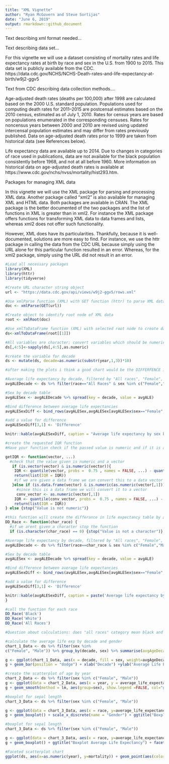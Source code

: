 ```yaml
---
title: "XML Vignette"
author: "Ryan McGovern and Steve Sortijas"
date: "June 6, 2019"
output: rmarkdown::github_document
---
```



Text describing xml format needed...

Text describing data set...

For this vignette we will use a dataset consisting of mortality rates and life expectancy rates at birth by race and sex in the U.S. from 1900 to 2015. This data set is publicly available from the CDC. https://data.cdc.gov/NCHS/NCHS-Death-rates-and-life-expectancy-at-birth/w9j2-ggv5  

Text from CDC describing data collection methods....

Age-adjusted death rates (deaths per 100,000) after 1998 are calculated based on the 2000 U.S. standard population. Populations used for computing death rates for 2011–2015 are postcensal estimates based on the 2010 census, estimated as of July 1, 2010. Rates for census years are based on populations enumerated in the corresponding censuses. Rates for noncensus years between 2000 and 2010 are revised using updated intercensal population estimates and may differ from rates previously published. Data on age-adjusted death rates prior to 1999 are taken from historical data (see References below).

Life expectancy data are available up to 2014. Due to changes in categories of race used in publications, data are not available for the black population consistently before 1968, and not at all before 1960. More information on historical data on age-adjusted death rates is available at https://www.cdc.gov/nchs/nvss/mortality/hist293.htm.

Packages for managing XML data

In this vignette we will use the XML package for parsing and processing XML data. Another package called "xml2" is also available for managing XML and HTML data. Both packages are available in CRAN. The XML package is the better documented of the two packages and the list of functions in XML is greater than in xml2. For instance the XML package offers functions for transforming XML data to data frames and lists, whereas xml2 does not offer such functionality.

However, XML does have its particularities. Thankfully, because it is well-documented, solutions are more easy to find. For instance, we use the httr package in calling the data from the CDC URL because simply using the URL alone for this particular function resulted in an error. Whereas, for the xml2 package, simply using the URL did not result in an error.

```r
#Load all necessary packages
library(XML)
library(httr)
library(tidyverse)

#Create URL character string object
url <- "https://data.cdc.gov/api/views/w9j2-ggv5/rows.xml"

#Use xmlParse function (XML) with GET function (httr) to parse XML data; n.b. not using GET function results in error message indicating content is not XML
doc <- xmlParse(GET(url))

#Create object to identify root node of XML data
root <- xmlRoot(doc)

#Use xmlToDataFrame function (XML) with selected root node to create data frame; n.b. not subsetting the root node results in an error
ds<-xmlToDataFrame(root[[1]])

#All variables are character; convert variables which should be numeric
ds[,4:5]<-sapply(ds[,4:5],as.numeric)

#create the variable for decade
ds <- mutate(ds, decade=as.numeric(substr(year,1,3))*10)
```

```r
#after making the plots i think a good chart would be the DIFFERFENCE in avg life expectancy by gender and decade

#Average life expectancy by decade, filtered by "All races", "Female", and "Male"
avgALEDecade <- ds %>% filter(race=="All Races" & sex %in% c("Female","Male")) %>% group_by(sex,decade) %>% summarise(avgALE = mean(average_life_expectancy, na.rm=TRUE))

#Sex by decade table
avgALESex <- avgALEDecade %>% spread(key = decade, value = avgALE)

#Bind difference between average life expectancies
avgALESexDiff <- bind_rows(avgALESex,avgALESex[avgALESex$sex=="Female",2:13]-avgALESex[avgALESex$sex=="Male",2:13])

#add a value for difference
avgALESexDiff[3,1] <- 'Difference'

knitr::kable(avgALESexDiff, caption = "Average life expectancy by sex by decade")

```
```r
#create the requested IQR function
#Have your function check if the passed value is numeric and if it is appropriate for this argument (i.e. is a vector or a data frame/tibble with only one column) - if not, stop the function and return an appropriate message.

getIQR <- function(vector, ...) 
  #check that the value given is numeric and a vector
   if (is.vector(vector) & is.numeric(vector)){
    IQR <- quantile(vector, probs =  0.75 , names = FALSE, ...) - quantile(vector, probs =  0.25, names = FALSE, ... )  
    return(list(IQR = IQR))
    #if we are given a data frame we can convert this to a data vector
   }else if (is.data.frame(vector) & is.numeric(as.numeric(vector[,1]))){
     #since this is a data frame we will convert it to a vector
     conv_vector <- as.numeric(vector[,1])
    IQR <- quantile(conv_vector, probs =  0.75 , names = FALSE, ...) - quantile(conv_vector, probs =  0.25, names = FALSE, ... )  
    return(list(IQR = IQR))
} else {stop("Value is not numeric")}

```

```r
#this function will create the differance in life expectancy table by a supplied race
DD_Race <- function(char_race) {
  #if we arent given a character stop the function
  if (is.character(char_race) == 0) {stop("Value is not a character")}

#Average life expectancy by decade, filtered by "All races", "Female", and "Male"
avgALEDecade <- ds %>% filter(race==char_race & sex %in% c("Female","Male")) %>% group_by(sex,decade) %>% summarise(avgALE = mean(average_life_expectancy, na.rm=TRUE))

#Sex by decade table
avgALESex <- avgALEDecade %>% spread(key = decade, value = avgALE)

#Bind difference between average life expectancies
avgALESexDiff <- bind_rows(avgALESex,avgALESex[avgALESex$sex=="Female",2:13]-avgALESex[avgALESex$sex=="Male",2:13])

#add a value for difference
avgALESexDiff[3,1] <- 'Difference'

knitr::kable(avgALESexDiff, caption = paste('Average life expectancy by sex by decade :', char_race))
}
```

```r
#call the function for each race
DD_Race('Black')
DD_Race('White')
DD_Race('All Races')
```


```r
#Question about calculations: does "all races" category mean black and white combined? If so, then should we just use the "all races" data for the 2 graphs below where race is not part of the visualization?

#calculate the average life exp by decade and gender
chart_1_Data <- ds %>% filter(sex %in% 
c("Female", "Male")) %>% group_by(decade, sex) %>% summarise(avgAgeDecade = mean(average_life_expectancy, na.rm = TRUE))

g <- ggplot(chart_1_Data, aes(x = decade, fill = sex, weight=avgAgeDecade))
g + geom_bar(position = "dodge") + xlab("Decade") +ylab("Average Life Expectancy")+scale_fill_discrete(name = "Gender")

```

```r
#create the scatterplot of age by year 
chart_2_Data <- ds %>% filter(sex %in% c("Female", "Male"))
g <- ggplot(data = chart_2_Data, aes(x = year, y = average_life_expectancy))
g + geom_smooth(method = lm, aes(group=sex), show.legend =FALSE, col="green") +geom_point(aes(col=sex)) +  ggtitle("Average Life Expectancy by Gender and age") + xlab("Year") +ylab("Average Life Expectancy")+scale_fill_discrete(name = "Gender")

```


```r
#boxplot for sepal length
chart_3_Data <- ds %>% filter(sex %in% c("Female", "Male"))

g <- ggplot(data = chart_3_Data, aes(x = race, y=average_life_expectancy))
g + geom_boxplot() + scale_x_discrete(name = "Gender") + ggtitle("Boxplot Average Life Expectancy") + geom_point(aes(col=sex), position = 'jitter')
```

```r
#boxplot for sepal length
chart_3_Data <- ds %>% filter(sex %in% c("Female", "Male"))

g <- ggplot(data = chart_3_Data, aes(x = race, y=average_life_expectancy))
g + geom_boxplot() + ggtitle("Boxplot Average Life Expectancy") + facet_wrap(~ sex)
```

```r

#Faceted scatterplot chart
ggplot(ds, aes(x=as.numeric(year), y=mortality)) + geom_point(aes(color=race)) + facet_grid(~sex) + labs(x="Year", y="Mortality Rate (deaths per 100,000)", color="", title="Mortality Rates by Sex and Race, 1900-2015")

```

